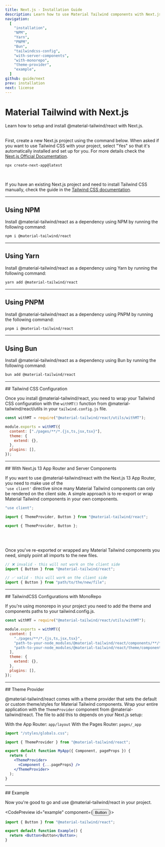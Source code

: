 ```yaml
---
title: Next.js - Installation Guide
description: Learn how to use Material Tailwind components with Next.js and Tailwind CSS to easily create elegant and flexible pages.
navigation:
  [
    "installation",
    "NPM",
    "Yarn",
    "PNPM",
    "Bun",
    "tailwindcss-config",
    "with-server-components",
    "with-monorepo",
    "theme-provider",
    "example",
  ]
github: guide/next
prev: installation
next: license
---
```


# Material Tailwind with Next.js

<span id="installation" className="scroll-mt-48" />
Learn how to setup and install @material-tailwind/react with Next.js.

<br />
<br />

First, create a new Next.js project using the command below. When asked if you want to use Tailwind CSS with your project, select "Yes" so that it's automatically installed and set up for you. For more details check the <a target="_blank" className="font-medium hover:text-blue-500 transition-colors" href="https://nextjs.org/docs/getting-started/installation?ref=material-tailwind">Next.js Official Documentation</a>.

```bash
npx create-next-app@latest
```

<br />

If you have an existing Next.js project and need to install Tailwind CSS manually, check the guide in the <a href="https://tailwindcss.com/docs/guides/nextjs?ref=material-tailwind" target="_blank" className="font-medium hover:text-blue-500 transition-colors">Tailwind CSS documentation</a>.

---

## Using NPM

Install @material-tailwind/react as a dependency using NPM by running the following command:

<span id="NPM" className="scroll-mt-48" />

```bash
npm i @material-tailwind/react
```

---

## Using Yarn

Install @material-tailwind/react as a dependency using Yarn by running the following command:

<span id="Yarn" className="scroll-mt-48" />

```bash
yarn add @material-tailwind/react
```

---

## Using PNPM

Install @material-tailwind/react as a dependency using PNPM by running the following command:

<span id="PNPM" className="scroll-mt-48" />

```bash
pnpm i @material-tailwind/react
```

---

## Using Bun

Install @material-tailwind/react as a dependency using Bun by running the following command:

<span id="Bun" className="scroll-mt-48" />

```bash
bun add @material-tailwind/react
```

---

<DocsTitle href="tailwindcss-config">
## Tailwind CSS Configuration
</DocsTitle>

<span id="tailwindcss-config" className="scroll-mt-48" />

Once you install @material-tailwind/react, you need to wrap your Tailwind CSS configuration with the <Code>withMT()</Code> function from @material-tailwind/react/utils in your <Code>tailwind.config.js</Code> file.

```js {1, 3, 9}
const withMT = require("@material-tailwind/react/utils/withMT");

module.exports = withMT({
  content: ["./pages/**/*.{js,ts,jsx,tsx}"],
  theme: {
    extend: {},
  },
  plugins: [],
});
```

---

<DocsTitle href="with-server-components">
## With Next.js 13 App Router and Server Components
</DocsTitle>

<span id="with-server-components" className="scroll-mt-48" />

If you want to use @material-tailwind/react with the Next.js 13 App Router, you need to make use of the <br /> <Code>'use client'</Code> directive since many Material Tailwind components can only be rendered on the client side. A simple approach is to re-export or wrap Material Tailwind components in your own components.

```js
"use client";

import { ThemeProvider, Button } from "@material-tailwind/react";

export { ThemeProvider, Button };
```

<br />
<br />

Once you've re-exported or wrapped any Material Tailwind components you need, simply point all imports to the new files.

```js
// ❌ invalid - this will not work on the client side
import { Button } from "@material-tailwind/react";

// ✅ valid - this will work on the client side
import { Button } from "path/to/the/new/file";
```

---

<DocsTitle href="with-monorepo">
## TailwindCSS Configurations with MonoRepo
</DocsTitle>

<span id="with-monorepo" className="scroll-mt-48" />

If you're using monorepo in your project you need to add the theme and components paths to your tailwind.config.js.

```js {6,7}
const withMT = require("@material-tailwind/react/utils/withMT");

module.exports = withMT({
  content: [
    "./pages/**/*.{js,ts,jsx,tsx}",
    "path-to-your-node_modules/@material-tailwind/react/components/**/*.{js,ts,jsx,tsx}",
    "path-to-your-node_modules/@material-tailwind/react/theme/components/**/*.{js,ts,jsx,tsx}",
  ],
  theme: {
    extend: {},
  },
  plugins: [],
});
```

---

<DocsTitle href="theme-provider">
## Theme Provider
</DocsTitle>

<span id="theme-provider" className="scroll-mt-48" />

@material-tailwind/react comes with a theme provider that sets the default or custom theme/styles for Material Tailwind components. Wrap your entire application with the <Code>ThemeProvider</Code> component from @material-tailwind/react. The file to add this to depends on your Next.js setup:

With the App Router: <Code>app/layout</Code>
With the Pages Router: <Code>pages/\_app</Code>

```jsx {3, 7, 9}
import "/styles/globals.css";

import { ThemeProvider } from "@material-tailwind/react";

export default function MyApp({ Component, pageProps }) {
  return (
    <ThemeProvider>
      <Component {...pageProps} />
    </ThemeProvider>
  );
}
```

---

<DocsTitle href="example">
## Example
</DocsTitle>

Now you're good to go and use @material-tailwind/react in your project.

<CodePreview id="example" component={<Button>Button</Button>}>
```jsx
import { Button } from "@material-tailwind/react";

export default function Example() {
  return <Button>Button</Button>;
}
```
</CodePreview>

